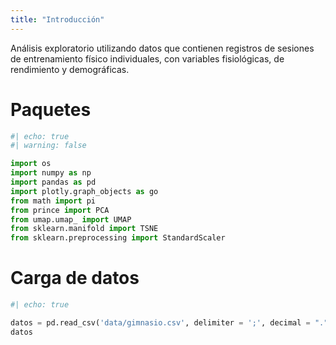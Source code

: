 ```yaml
---
title: "Introducción"
---
```


Análisis exploratorio utilizando datos que contienen registros de sesiones de entrenamiento físico individuales, con variables fisiológicas, de rendimiento y demográficas.

# Paquetes

```python
#| echo: true
#| warning: false

import os
import numpy as np
import pandas as pd
import plotly.graph_objects as go
from math import pi
from prince import PCA
from umap.umap_ import UMAP
from sklearn.manifold import TSNE
from sklearn.preprocessing import StandardScaler
```

# Carga de datos

```python
#| echo: true

datos = pd.read_csv('data/gimnasio.csv', delimiter = ';', decimal = ".")
datos
```
